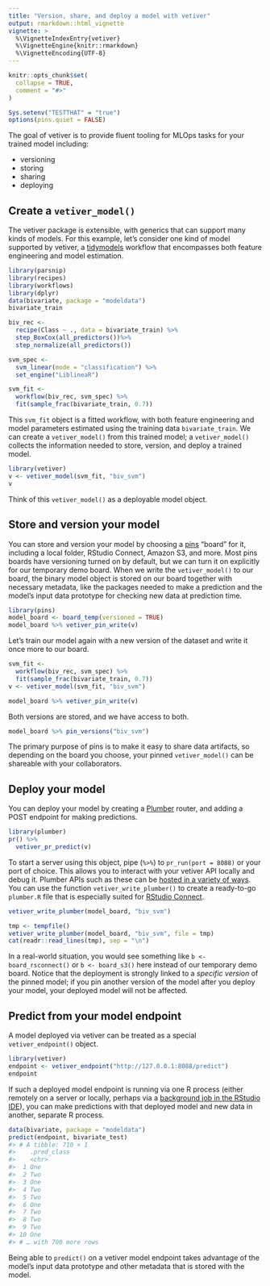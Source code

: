 ```yaml
---
title: "Version, share, and deploy a model with vetiver"
output: rmarkdown::html_vignette
vignette: >
  %\VignetteIndexEntry{vetiver}
  %\VignetteEngine{knitr::rmarkdown}
  %\VignetteEncoding{UTF-8}
---
```


```r
knitr::opts_chunk$set(
  collapse = TRUE,
  comment = "#>"
)

Sys.setenv("TESTTHAT" = "true")
options(pins.quiet = FALSE)
```

The goal of vetiver is to provide fluent tooling for MLOps tasks for your trained model including:

- versioning
- storing
- sharing
- deploying

## Create a `vetiver_model()`

The vetiver package is extensible, with generics that can support many kinds of models. For this example, let's consider one kind of model supported by vetiver, a [tidymodels](https://www.tidymodels.org/) workflow that encompasses both feature engineering and model estimation.

```r
library(parsnip)
library(recipes)
library(workflows)
library(dplyr)
data(bivariate, package = "modeldata")
bivariate_train

biv_rec <-
  recipe(Class ~ ., data = bivariate_train) %>%
  step_BoxCox(all_predictors())%>%
  step_normalize(all_predictors())

svm_spec <-
  svm_linear(mode = "classification") %>%
  set_engine("LiblineaR")

svm_fit <- 
  workflow(biv_rec, svm_spec) %>%
  fit(sample_frac(bivariate_train, 0.7))
```

This `svm_fit` object is a fitted workflow, with both feature engineering and model parameters estimated using the training data `bivariate_train`. We can create a `vetiver_model()` from this trained model; a `vetiver_model()` collects the information needed to store, version, and deploy a trained model.

```r
library(vetiver)
v <- vetiver_model(svm_fit, "biv_svm")
v
```

Think of this `vetiver_model()` as a deployable model object.

## Store and version your model

You can store and version your model by choosing a [pins](https://pins.rstudio.com) "board" for it, including a local folder, RStudio Connect, Amazon S3, and more. Most pins boards have versioning turned on by default, but we can turn it on explicitly for our temporary demo board. When we write the `vetiver_model()` to our board, the binary model object is stored on our board together with necessary metadata, like the packages needed to make a prediction and the model's input data prototype for checking new data at prediction time.

```r
library(pins)
model_board <- board_temp(versioned = TRUE)
model_board %>% vetiver_pin_write(v)
```

Let's train our model again with a new version of the dataset and write it once more to our board.

```r
svm_fit <- 
  workflow(biv_rec, svm_spec) %>%
  fit(sample_frac(bivariate_train, 0.7))
v <- vetiver_model(svm_fit, "biv_svm")

model_board %>% vetiver_pin_write(v)
```

Both versions are stored, and we have access to both.

```r
model_board %>% pin_versions("biv_svm")
```

The primary purpose of pins is to make it easy to share data artifacts, so depending on the board you choose, your pinned `vetiver_model()` can be shareable with your collaborators.

## Deploy your model

You can deploy your model by creating a [Plumber](https://www.rplumber.io/) router, and adding a POST endpoint for making predictions.

```r
library(plumber)
pr() %>%
  vetiver_pr_predict(v)
```

To start a server using this object, pipe (`%>%`) to `pr_run(port = 8088)` or your port of choice. This allows you to interact with your vetiver API locally and debug it. Plumber APIs such as these can be [hosted in a variety of ways](https://www.rplumber.io/articles/hosting.html). You can use the function `vetiver_write_plumber()` to create a ready-to-go `plumber.R` file that is especially suited for [RStudio Connect](https://www.rstudio.com/products/connect/).

```r
vetiver_write_plumber(model_board, "biv_svm")
```


```r
tmp <- tempfile()
vetiver_write_plumber(model_board, "biv_svm", file = tmp)
cat(readr::read_lines(tmp), sep = "\n")
```

In a real-world situation, you would see something like `b <- board_rsconnect()` or `b <- board_s3()` here instead of our temporary demo board. Notice that the deployment is strongly linked to a *specific version* of the pinned model; if you pin another version of the model after you deploy your model, your deployed model will not be affected.

## Predict from your model endpoint

A model deployed via vetiver can be treated as a special `vetiver_endpoint()` object.

```r
library(vetiver)
endpoint <- vetiver_endpoint("http://127.0.0.1:8088/predict")
endpoint
```

If such a deployed model endpoint is running via one R process (either remotely on a server or locally, perhaps via a [background job in the RStudio IDE](https://solutions.rstudio.com/r/jobs/)), you can make predictions with that deployed model and new data in another, separate R process. 

``` r
data(bivariate, package = "modeldata")
predict(endpoint, bivariate_test)
#> # A tibble: 710 × 1
#>    .pred_class
#>    <chr>      
#>  1 One        
#>  2 Two        
#>  3 One        
#>  4 Two        
#>  5 Two        
#>  6 One        
#>  7 Two        
#>  8 Two        
#>  9 Two        
#> 10 One        
#> # … with 700 more rows
```

Being able to `predict()` on a vetiver model endpoint takes advantage of the model's input data prototype and other metadata that is stored with the model.


